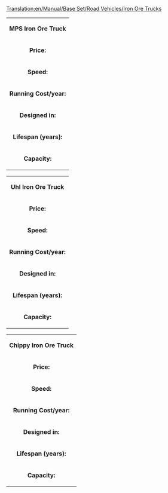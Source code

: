 [[Translation:en/Manual/Base Set/Road Vehicles/Iron Ore Trucks]]
{|
| colspan=2 align=center| '''MPS Iron Ore Truck'''
|-
| '''Price:'''|| £4,961 ($9,922) 
|-
| '''Speed:''' || 30 mph (48 km/h)
|-
| '''Running Cost/year:'''||£421 ($842)
|-
| '''Designed in:'''||1936
|-
| '''Lifespan (years):'''||15
|-
| '''Capacity:'''||22 tonnes of iron ore
|}

{|
| colspan=2 align=center| '''Uhl Iron Ore Truck'''
|-
| '''Price:'''|| £5,740 ($11,480) 
|-
| '''Speed:''' || 55 mph (88 km/h)
|-
| '''Running Cost/year:'''||£787 ($1,574)
|-
| '''Designed in:'''||1977
|-
| '''Lifespan (years):'''||15
|-
| '''Capacity:'''||25 tonnes of iron ore
|}

{|
| colspan=2 align=center| '''Chippy Iron Ore Truck'''
|-
| '''Price:'''|| £6,150 ($12,300) 
|-
| '''Speed:''' || 70 mph (112 km/h)
|-
| '''Running Cost/year:'''||£1,125 ($2,250)
|-
| '''Designed in:'''||2011
|-
| '''Lifespan (years):'''||15
|-
| '''Capacity:'''||27 tonnes of iron ore
|}